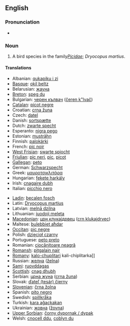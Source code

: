 {{wikipedia}}
==English==

===Pronunciation===
*{{IPA|/'blæk'wudpɛkəɻ/}}

===Noun===
{{en-noun|sg=[[black]] [[woodpecker]]}}

# {{birds}} A bird species in the family'' [[Picidae]]''; ''Dryocopus martius''.

====Translations====
{{top}}
*Albanian: [[qukapiku i zi]]
*[[Basque]]: [[okil beltz]]
*Belarusian: [[жауна]]
*[[Breton]]: [[speg du]]
*Bulgarian: [[черен кълвач]] ([[čeren k"lvač]])
*[[Catalan]]: [[picot negre]]
*Croatian: [[crna žuna]]
*Czech: [[datel]]
*Danish: [[sortspætte]] {{c}}
*Dutch: [[zwarte specht]] {{m}}
*Esperanto: [[nigra pego]]
*Estonian: [[musträhn]]
*Finnish: [[palokärki]]
*French: [[pic noir]]
*[[West Frisian]]: [[swarte spjocht]]
*[[Friulian]]: [[pic neri]], [[pic]], [[picot]]
*[[Gallegan]]: [[peto]]
*German: [[Schwarzspecht]]
*Greek: [[μαυροτσικλιτάρα]]
*Hungarian: [[fekete harkály]]
*Irish: [[cnagaire dubh]]
*Italian: [[picchio nero]] {{m}}
{{mid}}
*[[Ladin]]: [[becalen fosch]]
*Latin: [[Dryocopus martius]]
*Latvian: [[melnā dzilna]]
*Lithuanian: [[juodoji meleta]]
*[[Macedonian]]: [[црн клукаjдрвец]] ([[crn klukajdrvec]])
*Maltese: [[bulebbiet aħdar]]
*[[Occitan]]: [[pic negre]]
*Polish: [[dzięcioł czarny]]
*Portuguese: [[peto preto]]
*Romanian: [[ciocănitoare neagră]]
*[[Romansh]]: [[pitgalain nair]]
*[[Romany]]: [[kalo-chuplitari]] {{m}} kali-chiplitarka]] {{f}}
*Russian: [[желна]] ([[želna]])
*[[Sami]]: [[ruovddagas]]
*[[Scottish]]: [[cnag dhubh]]
*Serbian: [[црна жуна]] ([[crna žuna]])
*Slovak: [[ďateľ (tesár) čierny]]
*[[Slovenian]]: [[črna žolna]]
*Spanish: [[pito negro]] {{m}}
*Swedish: [[spillkråka]] {{c}}
*Turkish: [[kara ağaçkakan]]
*Ukrainian: [[жовна]] ([[žovna]])
*[[Upper Sorbian]]: [[čorny dypornak / dypak]]
*Welsh: [[cnocell ddu]], [[coblyn du]]
{{bottom}}
